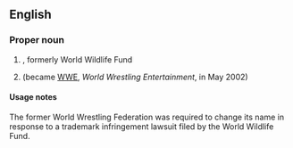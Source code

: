 ==English==

===Proper noun===
{{en-proper noun}}

# {{initialism of|{{w|World Wide Fund for Nature}}|lang=en|nodot=1}}, formerly World Wildlife Fund
# {{lb|en|historical}} {{initialism of|[[world|World]] [[wrestling|Wrestling]] [[federation|Federation]]|lang=en|nodot=1}} (became [[WWE]], ''World Wrestling Entertainment'', in May 2002)

====Usage notes====
The former World Wrestling Federation was required to change its name in response to a trademark infringement lawsuit filed by the World Wildlife Fund.